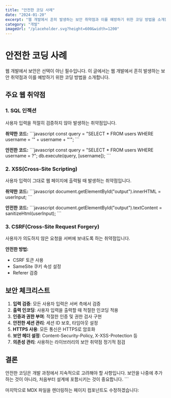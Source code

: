 ```yaml
---
title: "안전한 코딩 사례"
date: "2024-01-20"
excerpt: "웹 개발에서 흔히 발생하는 보안 취약점과 이를 예방하기 위한 코딩 방법을 소개합니다."
category: "개발"
imageUrl: "/placeholder.svg?height=600&width=1200"
---
```


# 안전한 코딩 사례

웹 개발에서 보안은 선택이 아닌 필수입니다. 이 글에서는 웹 개발에서 흔히 발생하는 보안 취약점과 이를 예방하기 위한 코딩 방법을 소개합니다.

## 주요 웹 취약점

### 1. SQL 인젝션

사용자 입력을 적절히 검증하지 않아 발생하는 취약점입니다.

**취약한 코드:**
\`\`\`javascript
const query = "SELECT * FROM users WHERE username = '" + username + "'";
\`\`\`

**안전한 코드:**
\`\`\`javascript
const query = "SELECT * FROM users WHERE username = ?";
db.execute(query, [username]);
\`\`\`

### 2. XSS(Cross-Site Scripting)

사용자 입력이 그대로 웹 페이지에 출력될 때 발생하는 취약점입니다.

**취약한 코드:**
\`\`\`javascript
document.getElementById("output").innerHTML = userInput;
\`\`\`

**안전한 코드:**
\`\`\`javascript
document.getElementById("output").textContent = sanitizeHtml(userInput);
\`\`\`

### 3. CSRF(Cross-Site Request Forgery)

사용자가 의도하지 않은 요청을 서버에 보내도록 하는 취약점입니다.

**안전한 방법:**
- CSRF 토큰 사용
- SameSite 쿠키 속성 설정
- Referer 검증

## 보안 체크리스트

1. **입력 검증**: 모든 사용자 입력은 서버 측에서 검증
2. **출력 인코딩**: 사용자 입력을 출력할 때 적절한 인코딩 적용
3. **인증과 권한 부여**: 적절한 인증 및 권한 검사 구현
4. **안전한 세션 관리**: 세션 ID 보호, 타임아웃 설정
5. **HTTPS 사용**: 모든 통신은 HTTPS로 암호화
6. **보안 헤더 설정**: Content-Security-Policy, X-XSS-Protection 등
7. **의존성 관리**: 사용하는 라이브러리의 보안 취약점 정기적 점검

## 결론

안전한 코딩은 개발 과정에서 지속적으로 고려해야 할 사항입니다. 보안을 나중에 추가하는 것이 아니라, 처음부터 설계에 포함시키는 것이 중요합니다.
\`\`\`

마지막으로 MDX 파일을 렌더링하는 페이지 컴포넌트도 수정하겠습니다:
